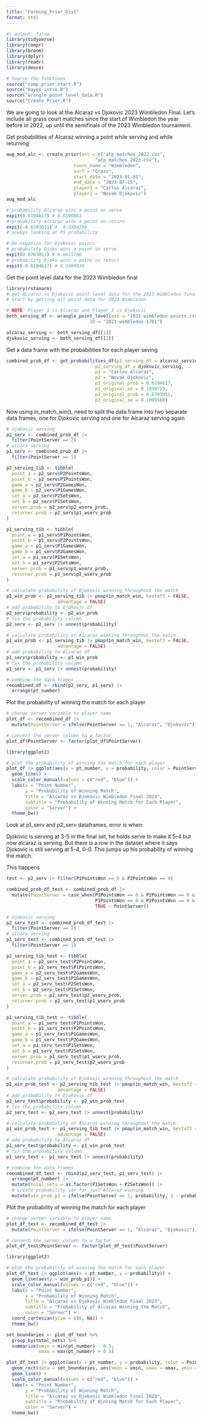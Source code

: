 ```yaml
---
title: "Forming_Prior_Dist"
format: html
---
```


```r
#| output: false
library(tidyverse)
library(compr)
library(broom)
library(dplyr)
library(readr)
library(deuce)

# Source the functions
source("comp_prior_start.R")
source("bayes_intro.R")
source("wrangle_point_level_data.R")
source("Create_Prior.R")
```

We are going to look at the Alcaraz vs Djokovic 2023 Wimbledon Final. Let's include all grass court matches since the start of Wimbledon the year before in 2022, up until the semifinals of the 2023 Wimbledon tournament.

Get probabilities of Alcaraz winning a point while serving and while returning
```r
aug_mod_alc <- create_prior(ext = c("atp_matches_2022.csv",
                                 "atp_matches_2023.csv"),
                         tourn_name = "Wimbledon",
                         surf = "Grass",
                         start_date = "2023-01-01",
                         end_date = "2023-07-15",
                         player1 = "Carlos Alcaraz",
                         player2 = "Novak Djokovic")
aug_mod_alc

# probability Alcaraz wins a point on serve
expit(0.6194617) # 0.6500961
# probability Alcaraz wins a point on return
expit(-0.6703011) #  0.3384294
# always looking at P1 probability

# Do negation for Djokovic points
# probability Djoko wins a point on serve
expit(0.6703011) # 0.6615706
# probability Djoko wins a point on return
expit(-0.6194617) # 0.3499039
```

Get the point level data for the 2023 Wimbledon final
```r
library(rstanarm)
# get ALcaraz vs Djokovic point level data for the 2023 Wimbledon final
# start by getting all point data for 2023 Wimbledon

# NOTE: Player 1 is Alcaraz and Player 2 is Djokovic
both_serving_df <- wrangle_point_level(ext = "2023-wimbledon-points.csv",
                               ID = "2023-wimbledon-1701")

alcaraz_serving <- both_serving_df[[1]]
djokovic_serving <- both_serving_df[[2]]
```

Get a data frame with the probabilities for each player seving
```r
combined_prob_df <- get_probabilities_df(p1_serving_df = alcaraz_serving,
                                 p2_serving_df = djokovic_serving,
                                 p1 = "Carlos Alcaraz",
                                 p2 = "Novak Djokovic",
                                 p1_original_prob = 0.6194617,
                                 p1_original_se = 0.1038723,
                                 p2_original_prob = 0.6703011,
                                 p2_original_se = 0.1009560)
```

Now using in_match_win(), need to split the data frame into two separate data frames, one for Djokovic serving and one for Alcaraz serving again
```r
# djokovic serving
p2_serv <- combined_prob_df |>
  filter(PointServer == 2)
# alcara serving
p1_serv <- combined_prob_df |>
  filter(PointServer == 1)

p2_serving_tib <- tibble(
  point_a = p2_serv$P2PointsWon,
  point_b = p2_serv$P1PointsWon,
  game_a = p2_serv$P2GamesWon,
  game_b = p2_serv$P1GamesWon,
  set_a = p2_serv$P2SetsWon,
  set_b = p2_serv$P1SetsWon,
  server.prob = p2_serv$p2_wserv_prob,
  returner.prob = p2_serv$p1_wserv_prob
)

p1_serving_tib <- tibble(
  point_a = p1_serv$P1PointsWon,
  point_b = p1_serv$P2PointsWon,
  game_a = p1_serv$P1GamesWon,
  game_b = p1_serv$P2GamesWon,
  set_a = p1_serv$P1SetsWon,
  set_b = p1_serv$P2SetsWon,
  server.prob = p1_serv$p1_wserv_prob,
  returner.prob = p1_serv$p2_wserv_prob
)

# calculate probability of Djokovic winning throughout the match
p2_win_prob <- p2_serving_tib |> pmap(in_match_win, bestof3 = FALSE,
                   advantage = FALSE)
# add probability to Djokovic df
p2_serv$probability <- p2_win_prob
# fix the probability column
p2_serv <- p2_serv |> unnest(probability)

# calculate probability of Alcaraz winning throughout the match
p1_win_prob <- p1_serving_tib |> pmap(in_match_win, bestof3 = FALSE,
                   advantage = FALSE)
# add probability to Alcaraz df
p1_serv$probability <- p1_win_prob
# fix the probability column
p1_serv <- p1_serv |> unnest(probability)

# combine the data frames
recombined_df <- rbind(p2_serv, p1_serv) |> 
  arrange(pt_number)
```

Plot the probability of winning the match for each player
```r
# change server variable to player name
plot_df <- recombined_df |>
  mutate(PointServer = ifelse(PointServer == 1, "Alcaraz", "Djokovic"))

# convert the server column to a factor
plot_df$PointServer <- factor(plot_df$PointServer)

library(ggplot2)

# plot the probability of winning the match for each player
plot_df |> ggplot(aes(x = pt_number, y = probability, color = PointServer)) +
  geom_line() +
  scale_color_manual(values = c("red", "blue")) +
  labs(x = "Point Number",
       y = "Probability of Winning Match",
       title = "Alcaraz vs Djokovic Wimbledon Final 2023",
       subtitle = "Probability of Winning Match for Each Player",
       color = "Server") +
  theme_bw()
```





Look at p1_serv and p2_serv dataframes, error is when:

Djokovic is serving at 3-5 in the final set, he holds serve to make it 5-4 but now alcaraz is serving. But there is a row in the dataset where it says Djokovic is still serving at 5-4, 0-0. This jumps up his probability of winning the match.

This happens 

```r
test <- p2_serv |> filter(P1PointsWon == 0 & P2PointsWon == 0)
```


```r
combined_prob_df_test <- combined_prob_df |>
  mutate(PointServer = case_when(P1PointsWon == 0 & P2PointsWon == 0 & PointServer == 1 ~ 2,
                                 P1PointsWon == 0 & P2PointsWon == 0 & PointServer == 2 ~ 1,
                                 TRUE ~ PointServer))

# djokovic serving
p2_serv_test <- combined_prob_df_test |>
  filter(PointServer == 2)
# alcara serving
p1_serv_test <- combined_prob_df_test |>
  filter(PointServer == 1)

p2_serving_tib_test <- tibble(
  point_a = p2_serv_test$P2PointsWon,
  point_b = p2_serv_test$P1PointsWon,
  game_a = p2_serv_test$P2GamesWon,
  game_b = p2_serv_test$P1GamesWon,
  set_a = p2_serv_test$P2SetsWon,
  set_b = p2_serv_test$P1SetsWon,
  server.prob = p2_serv_test$p2_wserv_prob,
  returner.prob = p2_serv_test$p1_wserv_prob
)

p1_serving_tib_test <- tibble(
  point_a = p1_serv_test$P1PointsWon,
  point_b = p1_serv_test$P2PointsWon,
  game_a = p1_serv_test$P1GamesWon,
  game_b = p1_serv_test$P2GamesWon,
  set_a = p1_serv_test$P1SetsWon,
  set_b = p1_serv_test$P2SetsWon,
  server.prob = p1_serv_test$p1_wserv_prob,
  returner.prob = p1_serv_test$p2_wserv_prob
)

# calculate probability of Djokovic winning throughout the match
p2_win_prob_test <- p2_serving_tib_test |> pmap(in_match_win, bestof3 = FALSE,
                   advantage = FALSE)
# add probability to Djokovic df
p2_serv_test$probability <- p2_win_prob_test
# fix the probability column
p2_serv_test <- p2_serv_test |> unnest(probability)

# calculate probability of Alcaraz winning throughout the match
p1_win_prob_test <- p1_serving_tib_test |> pmap(in_match_win, bestof3 = FALSE,
                   advantage = FALSE)
# add probability to Alcaraz df
p1_serv_test$probability <- p1_win_prob_test
# fix the probability column
p1_serv_test <- p1_serv_test |> unnest(probability)

# combine the data frames
recombined_df_test <- rbind(p2_serv_test, p1_serv_test) |> 
  arrange(pt_number) |>
  mutate(total_sets = as.factor(P1SetsWon + P2SetsWon)) |>
  # create probability var for just Alcaraz winning
  mutate(win_prob_p1 = ifelse(PointServer == 1, probability, 1 - probability))
```

Plot the probability of winning the match for each player
```r
# change server variable to player name
plot_df_test <- recombined_df_test |>
  mutate(PointServer = ifelse(PointServer == 1, "Alcaraz", "Djokovic"))

# convert the server column to a factor
plot_df_test$PointServer <- factor(plot_df_test$PointServer)

library(ggplot2)

# plot the probability of winning the match for each player
plot_df_test |> ggplot(aes(x = pt_number, y = probability)) +
  geom_line(aes(y = win_prob_p1)) +
  scale_color_manual(values = c("red", "blue")) +
  labs(x = "Point Number",
       y = "Probability of Winning Match",
       title = "Alcaraz vs Djokovic Wimbledon Final 2023",
       subtitle = "Probability of Alcaraz Winning the Match",
       color = "Server") +
  coord_cartesian(ylim = c(0, NA)) +
  theme_bw()
```


```r
set_boundaries <- plot_df_test %>%
  group_by(total_sets) %>%
  summarize(xmin = min(pt_number) - 0.5,
            xmax = max(pt_number) + 0.5)

plot_df_test |> ggplot(aes(x = pt_number, y = probability, color = PointServer)) +
  geom_rect(data = set_boundaries, aes(xmin = xmin, xmax = xmax, ymin = -Inf, ymax = Inf, fill = total_sets), alpha = 0.2) + 
  geom_line() +
  scale_color_manual(values = c("red", "blue")) +
  labs(x = "Point Number",
       y = "Probability of Winning Match",
       title = "Alcaraz vs Djokovic Wimbledon Final 2023",
       subtitle = "Probability of Winning Match for Each Player",
       color = "Server") +
  theme_bw()
```


